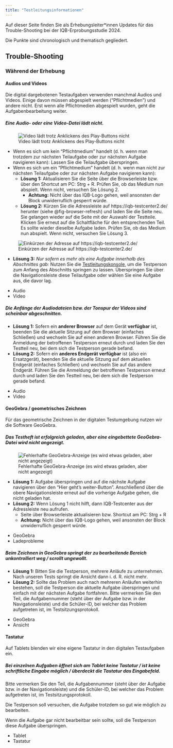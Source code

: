 ```yaml
---
title: "Testleitungsinformationen"
---
```


Auf dieser Seite finden Sie als Erhebungsleiter\*innen Updates für das Trouble-Shooting bei der IQB-Erprobungsstudie 2024.

Die Punkte sind chronologisch und thematisch gegliedert.

<!-- ## Allgemeine Informationen -->

## Trouble-Shooting

<!-- ### Vorbereitung -->

### Während der Erhebung

#### Audios und Videos

Die digital dargebotenen Testaufgaben verwenden manchmal Audios und Videos. Einige davon müssen abgespielt werden ("Pflichtmedien") und andere nicht. Erst wenn alle Pflichtmedien abgespielt wurden, geht die Aufgabenbearbeitung weiter.

::: {.callout collapse="true"}
##### Eine Audio- oder eine Video-Datei lädt nicht.

![Video lädt trotz Anklickens des Play-Buttons nicht](figures/video-load.jpg)

- Wenn es sich um kein "Pflichtmedium" handelt (d. h. wenn man trotzdem zur nächsten Teilaufgabe oder zur nächsten Aufgabe navigieren kann): Lassen Sie die Teilaufgabe überspringen.
- Wenn es sich um ein "Pflichtmedium" handelt (d. h. wenn man nicht zur nächsten Teilaufgabe oder zur nächsten Aufgabe navigieren kann): 
  - **Lösung 1:** Aktualisieren Sie die Seite über die Browserleiste bzw. über den Shortcut am PC: [Strg]{.key} + [R]{.key}. Prüfen Sie, ob das Medium nun abspielt. Wenn nicht, versuchen Sie Lösung 2.
    - **Achtung:** Nicht über das IQB-Logo gehen, weil ansonsten der Block unwiderruflich gesperrt würde.
  - **Lösung 2:** Kürzen Sie die Adressleiste auf https://iqb-testcenter2.de/ herunter (siehe @fig-browser-refresh) und laden Sie die Seite neu. Sie gelangen wieder auf die Seite mit der Auswahl der Testteile. Klicken Sie erneut auf die Schaltfläche für den entsprechenden Teil. Es sollte wieder dieselbe Aufgabe laden. Prüfen Sie, ob das Medium nun abspielt. Wenn nicht, versuchen Sie Lösung 3.

![Einkürzen der Adresse auf https://iqb-testcenter2.de/](figures/browser-refresh.jpg){#fig-browser-refresh}

  - **Lösung 3:** *Nur sofern es mehr als eine Aufgabe innerhalb des Abschnittes gab:* Nutzen Sie die [Testleitungskonsole](/monitor.qmd), um die Testperson zum Anfang des Abschnitts springen zu lassen. Überspringen Sie über die Navigationsleiste diese Teilaufgabe oder wählen Sie eine Aufgabe aus, die davor lag.

<ul class="tags">
<li>Audio</li>
<li>Video</li>
</ul>
:::

::: {.callout collapse="true"}
##### Die Anfänge der Audiodateien bzw. der Tonspur der Videos sind scheinbar abgeschnitten.

- **Lösung 1:** Sofern ein **anderer Browser** auf dem Gerät **verfügbar** ist, beenden Sie die aktuelle Sitzung auf dem Browser (einfaches Schließen) und wechseln Sie auf einen anderen Browser. Führen Sie die Anmeldung der betroffenen Testperson erneut durch und laden Sie den Testteil neu, bei dem sich die Testperson gerade befand.
- **Lösung 2:** Sofern ein **anderes Endgerät verfügbar** ist (also ein Ersatzgerät), beenden Sie die aktuelle Sitzung auf dem aktuellen Endgerät (einfaches Schließen) und wechseln Sie auf das andere Endgerät. Führen Sie die Anmeldung der betroffenen Testperson erneut durch und laden Sie den Testteil neu, bei dem sich die Testperson gerade befand.

<ul class="tags">
<li>Audio</li>
<li>Video</li>
</ul>
:::

#### GeoGebra / geometrisches Zeichnen

Für das geometrische Zeichnen in der digitalen Testumgebung nutzen wir die Software GeoGebra.

::: {.callout collapse="true"}
##### Das Testheft ist erfolgreich geladen, aber eine eingebettete GeoGebra-Datei wird nicht angezeigt.

![Fehlerhafte GeoGebra-Anzeige (es wird etwas geladen, aber nicht angezeigt)](figures/ggb-load.jpg)

- **Lösung 1:** Aufgabe überspringen und auf die nächste Aufgabe navigieren über den "Hier geht's weiter-Button". Anschließend über die obere Navigationsleiste erneut auf die vorherige Aufgabe gehen, die nicht geladen hat.
- **Lösung 2:** Wenn Lösung 1 nicht hilft, dann IQB-Testcenter aus der Adressleiste neu aufrufen.
  - Seite über Browserleiste aktualisieren bzw. Shortcut am PC: [Strg]{.key} + [R]{.key}
  - **Achtung:** Nicht über das IQB-Logo gehen, weil ansonsten der Block unwiderruflich gesperrt würde.

<ul class="tags">
<li>GeoGebra</li>
<li>Ladeprobleme</li>
</ul>
:::

::: {.callout collapse="true"}
##### Beim Zeichnen in GeoGebra springt der zu bearbeitende Bereich unkontrolliert weg / scrollt ungewollt.

- **Lösung 1:** Bitten Sie die Testperson, mehrere Anläufe zu unternehmen. Nach unseren Tests springt die Ansicht dann i. d. R. nicht mehr.
- **Lösung 2:** Sollte das Problem auch nach mehreren Anläufen weiterhin bestehen, soll die Testperson die aktuelle Aufgabe überspringen und einfach mit der nächsten Aufgabe fortfahren. Bitte vermerken Sie den Teil, die Aufgabennummer (steht über der Aufgabe bzw. in der Navigationsleiste) und die Schüler-ID, bei welcher das Problem aufgetreten ist, im Testsitzungsprotokoll.

<ul class="tags">
<li>GeoGebra</li>
<li>Ansicht</li>
</ul>
:::

#### Tastatur

Auf Tablets blenden wir eine eigene Tastatur in den digitalen Testaufgaben ein.

::: {.callout collapse="true"}
##### Bei einzelnen Aufgaben öffnet sich am Tablet keine Tastatur / ist keine schriftliche Eingabe möglich / überdeckt die Tastatur das Eingabefeld.

Bitte vermerken Sie den Teil, die Aufgabennummer (steht über der Aufgabe bzw. in der Navigationsleiste) und die Schüler-ID, bei welcher das Problem aufgetreten ist, im Testsitzungsprotokoll.

Die Testperson soll versuchen, die Aufgabe trotzdem so gut wie möglich zu bearbeiten.

Wenn die Aufgabe gar nicht bearbeitbar sein sollte, soll die Testperson diese Aufgabe überspringen.

<ul class="tags">
<li>Tablet</li>
<li>Tastatur</li>
</ul>
:::

<!-- ### Nachbereitung -->
